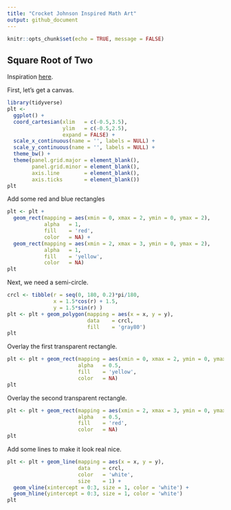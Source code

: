 ```yaml
---
title: "Crocket Johnson Inspired Math Art"
output: github_document
---
```


```r
knitr::opts_chunk$set(echo = TRUE, message = FALSE)
```

## Square Root of Two

Inspiration [here](https://americanhistory.si.edu/collections/search/object/nmah_694637).

First, let's get a canvas.

```r
library(tidyverse)
plt <- 
  ggplot() +
  coord_cartesian(xlim   = c(-0.5,3.5),
                  ylim   = c(-0.5,2.5),
                  expand = FALSE) +
  scale_x_continuous(name = '', labels = NULL) +
  scale_y_continuous(name = '', labels = NULL) +
  theme_bw() +
  theme(panel.grid.major = element_blank(),
        panel.grid.minor = element_blank(),
        axis.line        = element_blank(),
        axis.ticks       = element_blank()) 
plt
```



Add some red and blue rectangles

```r
plt <- plt +
  geom_rect(mapping = aes(xmin = 0, xmax = 2, ymin = 0, ymax = 2),
            alpha   = 1,
            fill    = 'red',
            color   = NA) +
  geom_rect(mapping = aes(xmin = 2, xmax = 3, ymin = 0, ymax = 2),
            alpha   = 1,
            fill    = 'yellow',
            color   = NA)
plt
```



Next, we need a semi-circle.

```r
crcl <- tibble(r = seq(0, 180, 0.2)*pi/180,
               x = 1.5*cos(r) + 1.5,
               y = 1.5*sin(r) )
plt <- plt + geom_polygon(mapping = aes(x = x, y = y), 
                          data    = crcl, 
                          fill    = 'gray80') 
plt
```

Overlay the first transparent rectangle.

```r
plt <- plt + geom_rect(mapping = aes(xmin = 0, xmax = 2, ymin = 0, ymax = 2),
                       alpha   = 0.5,
                       fill    = 'yellow',
                       color   = NA)
plt
```

Overlay the second transparent rectangle.

```r
plt <- plt + geom_rect(mapping = aes(xmin = 2, xmax = 3, ymin = 0, ymax = 2),
                       alpha   = 0.5,
                       fill    = 'red',
                       color   = NA)
plt
```

Add some lines to make it look real nice.

```r
plt <- plt + geom_line(mapping = aes(x = x, y = y),
                       data    = crcl,
                       color   = 'white',
                       size    = 1) +
  geom_vline(xintercept = 0:3, size = 1, color = 'white') +
  geom_hline(yintercept = 0:3, size = 1, color = 'white')
plt
```
